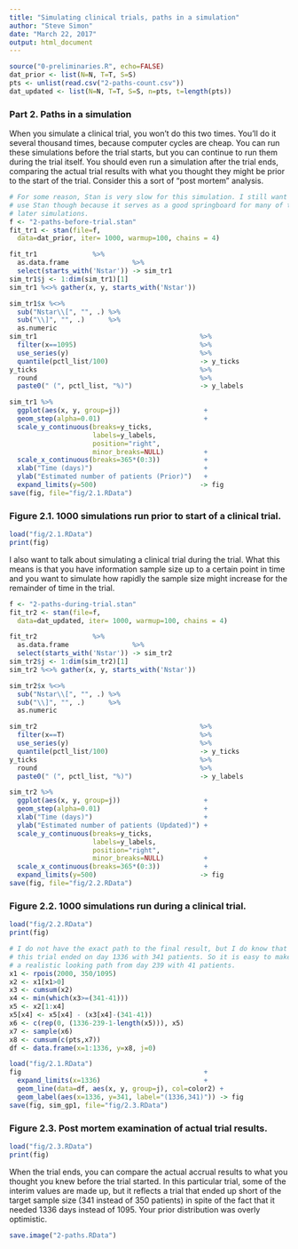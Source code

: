 ```yaml
---
title: "Simulating clinical trials, paths in a simulation"
author: "Steve Simon"
date: "March 22, 2017"
output: html_document
---
```


```r
source("0-preliminaries.R", echo=FALSE)
dat_prior <- list(N=N, T=T, S=S)
pts <- unlist(read.csv("2-paths-count.csv"))
dat_updated <- list(N=N, T=T, S=S, n=pts, t=length(pts))
```

### Part 2.  Paths in a simulation

When you simulate a clinical trial, you won't do this two times. You'll do it several thousand times, because computer cycles are cheap. You can run these simulations before the trial starts, but you can continue to run them during the trial itself. You should even run a simulation after the trial ends, comparing the actual trial results with what you thought they might be prior to the start of the trial. Consider this a sort of "post mortem" analysis.

```r
# For some reason, Stan is very slow for this simulation. I still want to
# use Stan though because it serves as a good springboard for many of the
# later simulations.
f <- "2-paths-before-trial.stan"
fit_tr1 <- stan(file=f,
  data=dat_prior, iter= 1000, warmup=100, chains = 4)

fit_tr1              %>%
  as.data.frame                %>%
  select(starts_with('Nstar')) -> sim_tr1
sim_tr1$j <- 1:dim(sim_tr1)[1]
sim_tr1 %<>% gather(x, y, starts_with('Nstar'))

sim_tr1$x %<>%
  sub("Nstar\\[", "", .) %>%
  sub("\\]", "", .)      %>%
  as.numeric
sim_tr1                                         %>%
  filter(x==1095)                               %>%
  use_series(y)                                 %>%
  quantile(pctl_list/100)                       -> y_ticks
y_ticks                                         %>%
  round                                         %>%
  paste0(" (", pctl_list, "%)")                 -> y_labels

sim_tr1 %>%
  ggplot(aes(x, y, group=j))                     +
  geom_step(alpha=0.01)                          +
  scale_y_continuous(breaks=y_ticks,
                     labels=y_labels,
                     position="right",
                     minor_breaks=NULL)          +
  scale_x_continuous(breaks=365*(0:3))           +
  xlab("Time (days)")                            +
  ylab("Estimated number of patients (Prior)")   +
  expand_limits(y=500)                          -> fig
save(fig, file="fig/2.1.RData")
```

### Figure 2.1. 1000 simulations run prior to start of a clinical trial.

```r
load("fig/2.1.RData")
print(fig)
```

I also want to talk about simulating a clinical trial during the trial. What this means is that you have information sample size up to a certain point in time and you want to simulate how rapidly the sample size might increase for the remainder of time in the trial.

```r
f <- "2-paths-during-trial.stan"
fit_tr2 <- stan(file=f,
  data=dat_updated, iter= 1000, warmup=100, chains = 4)

fit_tr2              %>%
  as.data.frame                %>%
  select(starts_with('Nstar')) -> sim_tr2
sim_tr2$j <- 1:dim(sim_tr2)[1]
sim_tr2 %<>% gather(x, y, starts_with('Nstar'))

sim_tr2$x %<>%
  sub("Nstar\\[", "", .) %>%
  sub("\\]", "", .)      %>%
  as.numeric

sim_tr2                                         %>%
  filter(x==T)                                  %>%
  use_series(y)                                 %>%
  quantile(pctl_list/100)                       -> y_ticks
y_ticks                                         %>%
  round                                         %>%
  paste0(" (", pctl_list, "%)")                 -> y_labels

sim_tr2 %>%
  ggplot(aes(x, y, group=j))                     +
  geom_step(alpha=0.01)                          +
  xlab("Time (days)")                            +
  ylab("Estimated number of patients (Updated)") +
  scale_y_continuous(breaks=y_ticks,
                     labels=y_labels,
                     position="right",
                     minor_breaks=NULL)          +
  scale_x_continuous(breaks=365*(0:3))           +
  expand_limits(y=500)                          -> fig
save(fig, file="fig/2.2.RData")
```

### Figure 2.2. 1000 simulations run during a clinical trial.

```r
load("fig/2.2.RData")
print(fig)
```

```r
# I do not have the exact path to the final result, but I do know that
# this trial ended on day 1336 with 341 patients. So it is easy to make
# a realistic looking path from day 239 with 41 patients.
x1 <- rpois(2000, 350/1095)
x2 <- x1[x1>0]
x3 <- cumsum(x2)
x4 <- min(which(x3>=(341-41)))
x5 <- x2[1:x4]
x5[x4] <- x5[x4] - (x3[x4]-(341-41))
x6 <- c(rep(0, (1336-239-1-length(x5))), x5)
x7 <- sample(x6)
x8 <- cumsum(c(pts,x7))
df <- data.frame(x=1:1336, y=x8, j=0)
```

```r
load("fig/2.1.RData")
fig                                              +
  expand_limits(x=1336)                          +
  geom_line(data=df, aes(x, y, group=j), col=color2) +
  geom_label(aes(x=1336, y=341, label="(1336,341)")) -> fig
save(fig, sim_gp1, file="fig/2.3.RData")
```

### Figure 2.3. Post mortem examination of actual trial results.

```r
load("fig/2.3.RData")
print(fig)
```

When the trial ends, you can compare the actual accrual results to what you thought you knew before the trial started. In this particular trial, some of the interim values are made up, but it reflects a trial that ended up short of the target sample size (341 instead of 350 patients) in spite of the fact that it needed 1336 days instead of 1095. Your prior distribution was overly optimistic.

```r
save.image("2-paths.RData")
```
